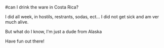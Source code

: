 #can I drink the ware in Costa Rica?

I did all week, in hostils, restrants, sodas, ect... I did not get sick and am ver much alive.

But what do I know, I'm just a dude from Alaska

Have fun out there!
